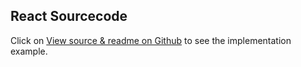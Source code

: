 ## React Sourcecode

Click on [View source & readme on Github](https://github.com/wfp/ui/blob/master/src/documentation/RegularPage.js) to see the implementation example.
